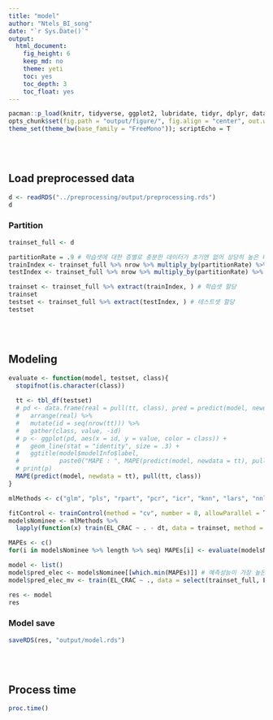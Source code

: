 ```yaml
---
title: "model"
author: "Ntels_BI_song"
date: "`r Sys.Date()`"
output:
  html_document:
    fig_height: 6
    keep_md: no
    theme: yeti
    toc: yes
    toc_depth: 3
    toc_float: yes
---
```


```r
pacman::p_load(knitr, tidyverse, ggplot2, lubridate, tidyr, dplyr, data.table, caret, zoo, RMySQL, magrittr, MLmetrics, scales)
opts_chunk$set(fig.path = "output/figure/", fig.align = "center", out.width = "85%", warning = F, message = F)
theme_set(theme_bw(base_family = "FreeMono")); scriptEcho = T
```

<br><br>

## Load preprocessed data

```r
d <- readRDS("../preprocessing/output/preprocessing.rds")
d
```

### Partition

```r
trainset_full <- d

partitionRate = .9 # 학습셋에 대한 층별로 충분한 데이터가 초기엔 없어 상당히 높은 비율로 trainset Partition Rate 을 잡음
trainIndex <- trainset_full %>% nrow %>% multiply_by(partitionRate) %>% round %>% seq # 데이터 중 과거데이터의 90%를 모델학습에 사용하기 위한 인덱스 설정
testIndex <- trainset_full %>% nrow %>% multiply_by(partitionRate) %>% round %>% add(1) %>% seq(nrow(trainset_full)) # 데이터 중 과거 최근데이터의 10%를 모델 예측성능 테스트에 사용하기 위한 인덱스 설정

trainset <- trainset_full %>% extract(trainIndex, ) # 학습셋 할당
trainset
testset <- trainset_full %>% extract(testIndex, ) # 테스트셋 할당
testset
```

<br><br>

## Modeling

```r
evaluate <- function(model, testset, class){
  stopifnot(is.character(class))
  
  tt <- tbl_df(testset)
  # pd <- data.frame(real = pull(tt, class), pred = predict(model, newdata = tt)) %>% 
  #   arrange(real) %>% 
  #   mutate(id = seq(nrow(tt))) %>% 
  #   gather(class, value, -id)
  # p <- ggplot(pd, aes(x = id, y = value, color = class)) + 
  #   geom_line(stat = "identity", size = .3) + 
  #   ggtitle(model$modelInfo$label, 
  #           paste0("MAPE : ", MAPE(predict(model, newdata = tt), pull(tt, class)) %>% percent))
  # print(p)
  MAPE(predict(model, newdata = tt), pull(tt, class))
}
```

```r
mlMethods <- c("glm", "pls", "rpart", "pcr", "icr", "knn", "lars", "nnls", "ppr", "rqnc", "glmnet")

fitControl <- trainControl(method = "cv", number = 8, allowParallel = T) # 8-fold cross validation 정책 설정, `allowParallel = T` 는 교차검증시 병렬처리를 통해 처리속도를 빠르게 하기 위한 전략
modelsNominee <- mlMethods %>% 
  lapply(function(x) train(EL_CRAC ~ . - dt, data = trainset, method = x, trControl = fitControl))

MAPEs <- c()
for(i in modelsNominee %>% length %>% seq) MAPEs[i] <- evaluate(modelsNominee[[i]], testset, "EL_CRAC") # 모델 알고리즘 별 예측성능 평가

model <- list()
model$pred_elec <- modelsNominee[[which.min(MAPEs)]] # 예측성능이 가장 높은 알고리즘의 모델 저장
model$pred_elec_mv <- train(EL_CRAC ~ ., data = select(trainset_full, EL_CRAC, zone, month, wday, hour, load_group), method = "rpart", trControl = fitControl) # 시계열 변수에 기반한 항온항습기 전력사용량 단순예측 모델 저장

res <- model
res
```

### Model save

```r
saveRDS(res, "output/model.rds")
```

<br><br>

## Process time

```r
proc.time()
```